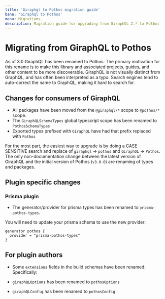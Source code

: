 ```yaml
---
title: 'Giraphql to Pothos migration guide'
bane: 'Giraphql to Pothos'
menu: Migrations
description: Migration guide for upgrading from GiraphQL 2.* to Pothos 3.0
---
```





# Migrating from GiraphQL to Pothos

As of 3.0 GiraphQL has been renamed to Pothos. The primary motivation for this rename is to make
this library and associated projects, guides, and other content to be more discoverable. GiraphQL is
not visually distinct from GraphQL, and has often been interpreted as a typo. Search engines tend to
auto-correct the name to GraphQL, making it hard to search for.

## Changes for consumers of GiraphQL

- All packages have been moved from the `@giraphql/*` scope to `@pothos/*` scope.
- The `GiraphQLSchemaTypes` global typescript scope has been renamed to `PothosSchemaTypes`
- Exported types prefixed with `GiraphQL` have had that prefix replaced with `Pothos`

For the most part, the easiest way to upgrade is by doing a CASE SENSITIVE search and replace of
`giraphql` -> `pothos` and `GiraphQL` -> `Pothos`. The only non-documentation change between the
latest version of GiraphQL and the initial version of Pothos (`v3.0.0`) are renaming of types and
packages.

## Plugin specific changes

### Prisma plugin

- The generator/provider for prisma types has been renamed to `prisma-pothos-types`.

You will need to update your prisma schema to use the new provider:

```
generator pothos {
  provider = "prisma-pothos-types"
}
```

## For plugin authors

- Some `extensions` fields in the build schemas have been renamed. Specifically:

- `giraphQLOptions` has been renamed to `pothosOptions`
- `giraphQLConfig` has been renamed to `pothosConfig`
